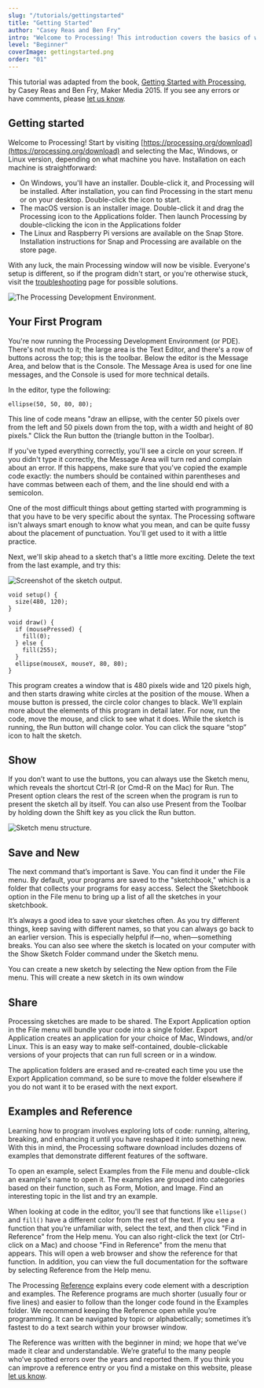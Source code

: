 ```yaml
---
slug: "/tutorials/gettingstarted"
title: "Getting Started"
author: "Casey Reas and Ben Fry"
intro: "Welcome to Processing! This introduction covers the basics of writing Processing code."
level: "Beginner"
coverImage: gettingstarted.png
order: "01"
---
```


<Note>

This tutorial was adapted from the book, [Getting Started with Processing](/books/#make:-getting-started-with-processing,-second-edition), by Casey Reas and Ben Fry, Maker Media 2015. If you see any errors or have comments, please [let us know](https://github.com/processing/processing-website/issues).

</Note>

## Getting started

Welcome to Processing! Start by visiting [https://processing.org/download](https://processing.org/download) and selecting the Mac, Windows, or Linux version, depending on what machine you have. Installation on each machine is straightforward:

- On Windows, you'll have an installer. Double-click it, and Processing will be installed. After installation, you can find Processing in the start menu or on your desktop. Double-click the icon to start.
- The macOS version is an installer image. Double-click it and drag the Processing icon to the Applications folder. Then launch Processing by double-clicking the icon in the Applications folder
- The Linux and Raspberry Pi versions are available on the Snap Store. Installation instructions for Snap and Processing are available on the store page.

With any luck, the main Processing window will now be visible. Everyone's setup is different, so if the program didn't start, or you're otherwise stuck, visit the [troubleshooting](https://github.com/processing/processing4/wiki/Troubleshooting) page for possible solutions.

![The Processing Development Environment.](./Fig_02_01.png)

## Your First Program

You're now running the Processing Development Environment (or PDE). There's not much to it; the large area is the Text Editor, and there's a row of buttons across the top; this is the toolbar. Below the editor is the Message Area, and below that is the Console. The Message Area is used for one line messages, and the Console is used for more technical details.

In the editor, type the following:

`ellipse(50, 50, 80, 80);`

This line of code means "draw an ellipse, with the center 50 pixels over from the left and 50 pixels down from the top, with a width and height of 80 pixels." Click the Run button the (triangle button in the Toolbar).

If you've typed everything correctly, you'll see a circle on your screen. If you didn't type it correctly, the Message Area will turn red and complain about an error. If this happens, make sure that you've copied the example code exactly: the numbers should be contained within parentheses and have commas between each of them, and the line should end with a semicolon.

One of the most difficult things about getting started with programming is that you have to be very specific about the syntax. The Processing software isn't always smart enough to know what you mean, and can be quite fussy about the placement of punctuation. You'll get used to it with a little practice.

Next, we'll skip ahead to a sketch that's a little more exciting. Delete the text from the last example, and try this:

<FixedImage width={480} center>

![Screenshot of the sketch output.](./Ex_02_02.png)

</FixedImage>

```
void setup() {
  size(480, 120);
}

void draw() {
  if (mousePressed) {
    fill(0);
  } else {
    fill(255);
  }
  ellipse(mouseX, mouseY, 80, 80);
}
```

This program creates a window that is 480 pixels wide and 120 pixels high, and then starts drawing white circles at the position of the mouse. When a mouse button is pressed, the circle color changes to black. We'll explain more about the elements of this program in detail later. For now, run the code, move the mouse, and click to see what it does. While the sketch is running, the Run button will change color. You can click the square “stop” icon to halt the sketch.

## Show

If you don’t want to use the buttons, you can always use the Sketch menu, which reveals the shortcut Ctrl-R (or Cmd-R on the Mac) for Run. The Present option clears the rest of the screen when the program is run to present the sketch all by itself. You can also use Present from the Toolbar by holding down the Shift key as you click the Run button.

<FixedImage width={204}>

![Sketch menu structure.](./Menu-SketchPresent.png)

</FixedImage>

## Save and New

The next command that’s important is Save. You can find it under the File menu. By default, your programs are saved to the "sketchbook," which is a folder that collects your programs for easy access. Select the Sketchbook option in the File menu to bring up a list of all the sketches in your sketchbook.

It’s always a good idea to save your sketches often. As you try different things, keep saving with different names, so that you can always go back to an earlier version. This is especially helpful if—no, when—something breaks. You can also see where the sketch is located on your computer with the Show Sketch Folder command under the Sketch menu.

You can create a new sketch by selecting the New option from the File menu. This will create a new sketch in its own window

## Share

Processing sketches are made to be shared. The Export Application option in the File menu will bundle your code into a single folder. Export Application creates an application for your choice of Mac, Windows, and/or Linux. This is an easy way to make self-contained, double-clickable versions of your projects that can run full screen or in a window.

The application folders are erased and re-created each time you use the Export Application command, so be sure to move the folder elsewhere if you do not want it to be erased with the next export.

## Examples and Reference

Learning how to program involves exploring lots of code: running, altering, breaking, and enhancing it until you have reshaped it into something new. With this in mind, the Processing software download includes dozens of examples that demonstrate different features of the software.

To open an example, select Examples from the File menu and double-click an example's name to open it. The examples are grouped into categories based on their function, such as Form, Motion, and Image. Find an interesting topic in the list and try an example.

When looking at code in the editor, you'll see that functions like `ellipse()` and `fill()` have a different color from the rest of the text. If you see a function that you’re unfamiliar with, select the text, and then click "Find in Reference" from the Help menu. You can also right-click the text (or Ctrl-click on a Mac) and choose "Find in Reference" from the menu that appears. This will open a web browser and show the reference for that function. In addition, you can view the full documentation for the software by selecting Reference from the Help menu.

The Processing [Reference](/reference) explains every code element with a description and examples. The Reference programs are much shorter (usually four or five lines) and easier to follow than the longer code found in the Examples folder. We recommend keeping the Reference open while you’re programming. It can be navigated by topic or alphabetically; sometimes it’s fastest to do a text search within your browser window.

The Reference was written with the beginner in mind; we hope that we’ve made it clear and understandable. We’re grateful to the many people who’ve spotted errors over the years and reported them. If you think you can improve a reference entry or you find a mistake on this website, please [let us know](https://github.com/processing/processing-website/issues).
